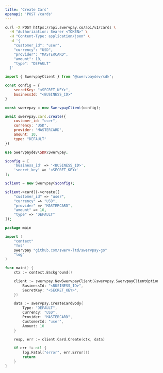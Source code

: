 ```yaml
---
title: 'Create Card'
openapi: 'POST /cards'
---
```


<RequestExample>

```bash cURL
curl -X POST https://api.swervpay.co/api/v1/cards \
  -H "Authorization: Bearer <TOKEN>" \
  -H "Content-Type: application/json" \
  -d '{
    "customer_id": "user",
    "currency": "USD",
    "provider": "MASTERCARD",
    "amount": 10,
    "type": "DEFAULT"
  }'
```

```javascript Node.js
import { SwervpayClient } from '@swervpaydev/sdk';

const config = {
    secretKey: "<SECRET_KEY>",
    businessId: "<BUSINESS_ID>"
}

const swervpay = new SwervpayClient(config);

await swervpay.card.create({
    customer_id: "user",
    currency: "USD",
    provider: "MASTERCARD",
    amount: 10,
    type: "DEFAULT"
})
```

```php PHP
use Swervpaydev\SDK\Swervpay;

$config = [
	'business_id' => '<BUSINESS_ID>',
	'secret_key' => '<SECRET_KEY>'
];

$client = new Swervpay($config);

$client->card()->create([
    "customer_id" => "user",
    "currency" => "USD",
    "provider" => "MASTERCARD",
    "amount" => 10,
    "type" => "DEFAULT"
]);
```


```go Go
package main

import (
	"context"
	"fmt"
	swervpay "github.com/swerv-ltd/swervpay-go"
	"log"
)

func main() {
	ctx := context.Background()

	client := swervpay.NewSwervpayClient(&swervpay.SwervpayClientOption{
        BusinessId: "<BUSINESS_ID>",
        SecretKey: "<SECRET_KEY>",
    })

    data := swervpay.CreateCardBody{
        Type: "DEFAULT",
        Currency: "USD",
        Provider: "MASTERCARD",
        CustomerId: "user",
        Amount: 10
    }

	resp, err := client.Card.Create(ctx, data)

	if err != nil {
		log.Fatal("error", err.Error())
		return
	}
}
```

</RequestExample>

